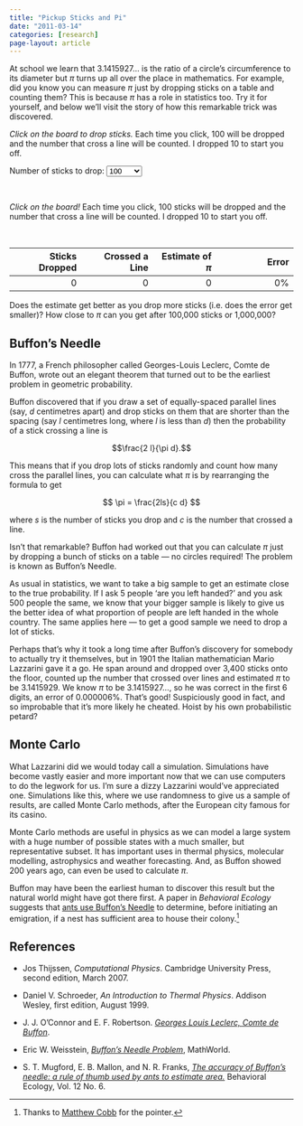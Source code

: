 ```yaml
---
title: "Pickup Sticks and Pi"
date: "2011-03-14"
categories: [research]
page-layout: article
---
```


At school we learn that 3.1415927... is the ratio of a circle's circumference to 
its diameter but $\pi$ turns up all over the place in mathematics. For example, did 
you know you can measure $\pi$ just by dropping sticks on a table and counting them? 
This is because $\pi$ has a role in statistics too. Try it for yourself, and below 
we'll visit the story of how this remarkable trick was discovered.

_Click on the board to drop sticks._ Each time you click, <span id="num-sticks">100</span> 
will be dropped and the number that cross a line will be counted. I dropped 10 to 
start you off.

<canvas id="pickup-canvas" width="480" height="640"></canvas>

::: {.column-margin}
<form id="sticks-form">
    <label>Number of sticks to drop:</label>
    <select id="num-sticks-select" size="1">
        <option value="10">10</option>
        <option value="100" selected="selected">100</option>
        <option value="1000">1,000</option>
        <option value="10000">10,000</option>
    </select>
</form><br />

_Click on the board!_ Each time you click, <span id="num-sticks">100</span> sticks 
will be dropped and the number that cross a line will be counted. I dropped 10 to start
you off.
:::

<script src="assets/pickup.js"></script><br />

| Sticks Dropped                  | Crossed a Line                  | Estimate of $\pi$            | Error                              |                 
| ------------------------------: | ------------------------------: | ---------------------------: | ---------------------------------: | 
| <span id="stick-count">0</span> | <span id="cross-count">0</span> | <span id="estimate">0</span> | <span id="error-percent">0</span>% |

<script>
    initGame(
        document.getElementById('pickup-canvas'),
        document.getElementById('stick-count'),
        document.getElementById('cross-count'),
        document.getElementById('estimate'),
        document.getElementById('error-percent'),
        document.getElementById('num-sticks-select'),
        document.getElementById('num-sticks')
    );
</script>

Does the estimate get better as you drop more sticks (i.e. does the error get smaller)? 
How close to $\pi$ can you get after 100,000 sticks or 1,000,000?

## Buffon's Needle

In 1777, a French philosopher called Georges-Louis Leclerc, Comte de Buffon, wrote out 
an elegant theorem that turned out to be the earliest problem in geometric probability.

Buffon discovered that if you draw a set of equally-spaced parallel lines (say, $d$ 
centimetres apart) and drop sticks on them that are shorter than the spacing (say $l$ 
centimetres long, where $l$ is less than $d$) then the probability of a stick crossing 
a line is 

$$\frac{2 l}{\pi d}.$$

This means that if you drop lots of sticks randomly and count how many cross
the parallel lines, you can calculate what $\pi$ is by rearranging the
formula to get

$$ \pi = \frac{2ls}{c d} $$

where $s$ is the number of sticks you drop and $c$ is the number that
crossed a line.

Isn't that remarkable? Buffon had worked out that you can calculate $\pi$ just by
dropping a bunch of sticks on a table --- no circles required! The problem is known as
Buffon's Needle.

As usual in statistics, we want to take a big sample to get an estimate close to the
true probability. If I ask 5 people 'are you left handed?' and you ask 500 people the
same, we know that your bigger sample is likely to give us the better idea of what
proportion of people are left handed in the whole country. The same applies here --- to
get a good sample we need to drop a lot of sticks.

Perhaps that's why it took a long time after Buffon's discovery for somebody to actually
try it themselves, but in 1901 the Italian mathematician Mario Lazzarini gave it a go.
He span around and dropped over 3,400 sticks onto the floor, counted up the number that
crossed over lines and estimated $\pi$ to be 3.1415929. We know $\pi$ to be
3.1415927..., so he was correct in the first 6 digits, an error of 0.000006%. That's
good! Suspiciously good in fact, and so improbable that it's more likely he cheated.
Hoist by his own probabilistic petard?

## Monte Carlo

What Lazzarini did we would today call a simulation. Simulations have become vastly
easier and more important now that we can use computers to do the legwork for us. I'm
sure a dizzy Lazzarini would've appreciated one. Simulations like this, where we use
randomness to give us a sample of results, are called Monte Carlo methods, after the 
European city famous for its casino.

Monte Carlo methods are useful in physics as we can model a large system with a
huge number of possible states with a much smaller, but representative subset. It has
important uses in thermal physics, molecular modelling, astrophysics and weather
forecasting. And, as Buffon showed 200 years ago, can even be used to calculate $\pi$.

Buffon may have been the earliest human to discover this result but the natural world 
might have got there first. A paper in _Behavioral Ecology_ suggests that [ants use 
Buffon's Needle][mugford] to determine, before initiating an emigration, if a nest has 
sufficient area to house their colony.[^1]

## References

- Jos Thijssen, _Computational Physics_. Cambridge University Press, second edition, 
    March 2007.

- Daniel V. Schroeder, _An Introduction to Thermal Physics_. Addison Wesley, first 
    edition, August 1999.

- J. J. O&rsquo;Connor and E. F. Robertson. [_Georges Louis Leclerc, Comte de 
    Buffon_][connor].

- Eric W. Weisstein, [_Buffon's Needle Problem_][mathworld], MathWorld.

- S. T. Mugford, E. B. Mallon, and N. R. Franks, [_The accuracy of Buffon’s needle: a 
    rule of thumb used by ants to estimate area._][mugford] Behavioral Ecology, Vol. 12 
    No. 6.

[connor]: http://www-history.mcs.st-andrews.ac.uk/Biographies/Buffon.html
[mugford]: https://academic.oup.com/beheco/article/12/6/655/462588
[mathworld]: http://mathworld.wolfram.com/BuffonsNeedleProblem.html
[cobb]: https://research.manchester.ac.uk/en/persons/cobb

[^1]: Thanks to [Matthew Cobb][cobb] for the pointer.